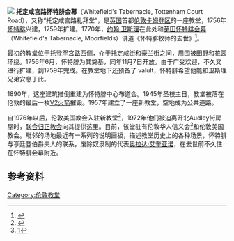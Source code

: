 <!-- | denomination     = [[Congregational|Congregational]] / [[United_Reformed|United Reformed]] -->
{{noteTA|
|T=zh-hans:托特纳姆宫路怀特腓会幕;zh-hk:托定咸宮路懷特腓會幕;zh-tw:托登罕宮路懷特腓會幕;
|1=zh-hans:托特纳姆;zh-hk:托定咸;zh-tw:托登罕;
}}[[File:Whitfield_Memorial_Church,_Tottenham_Court_Road,_London-8Feb2008.jpg|]]
'''托定咸宫路怀特腓会幕'''（Whitefield's Tabernacle, Tottenham Court Road），又称“托定咸宫路礼拜堂”，是[[英国|英国]]首都[[伦敦|伦敦]][[卡姆登区|卡姆登区]]的一座教堂，1756年[[怀特腓|怀特腓]]兴建，1759年扩建。1770年，[[约翰·卫斯理|约翰·卫斯理]]在此处和[[芜田怀特腓会幕|芜田怀特腓会幕]]（Whitefield's Tabernacle, Moorfields）讲道《怀特腓牧师的去世》<ref>{{cite web |url=http://gbgm-umc.org/umhistory/wesley/sermons/serm-053.stm |title=存档副本 |accessdate=2013-03-12 |deadurl=yes |archiveurl=https://web.archive.org/web/20120716184052/http://gbgm-umc.org/umhistory/wesley/sermons/serm-053.stm |archivedate=2012-07-16 }}</ref>。

最初的教堂位于[[托登罕宮路|托登罕宮路]]西侧，介于托定咸街和豪兰街之间，周围被田野和花园环绕。1756年6月，怀特腓为其奠基，同年11月7日开放。由于广受欢迎，不久又进行扩建，到1759年完成。在教堂地下还预备了 valult，怀特腓希望他能和卫斯理兄弟安息于此。  

1890年，这座建筑推倒重建为怀特腓中心布道会。1945年圣枝主日，教堂被落在伦敦的最后一枚[[V2火箭|V2火箭]]摧毁。1957年建立了一座新教堂，空地成为公共道路。

自1976年以后，伦敦美国教会入驻新教堂<ref>{{cite web |url=http://www.americanchurchinlondon.org/hist.htm |title=存档副本 |accessdate=2005-09-05 |deadurl=yes |archiveurl=https://web.archive.org/web/20050922072900/http://www.americanchurchinlondon.org/hist.htm |archivedate=2005-09-22 }}</ref>，1972年他们被迫离开北Audley街房屋时，[[联合归正教会|联合归正教会]]向其提供这里。目前，该堂驻有伦敦华人信义会<ref>[http://www.lclchurch.org.uk/1.html]</ref>和伦敦美国教会。毗邻的场地最近有一系列的说明画板，描述教堂历史上的各种场景，怀特腓与亨廷登伯爵夫人的联系，废除奴隶制的代表[[奥拉达·艾奎亚诺|奥拉达·艾奎亚诺]]，在去世前不久住在怀特腓会幕附近。
==参考资料==
<div class="references-small">
<references />
</div>

{{伦敦教堂}}

{{coord|51.5211|N|0.1354|W|type:landmark_region:GB|display=title}}
[[Category:伦敦教堂|Category:伦敦教堂]]